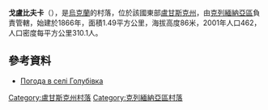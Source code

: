 {{coord|49|13|41|N|38|27|15|E|scale:100000|display=title}}

'''戈盧比夫卡'''（{{lang-uk|Голубівка}}），是[[烏克蘭|烏克蘭]]的村落，位於該國東部[[盧甘斯克州|盧甘斯克州]]，由[[克列緬納亞區|克列緬納亞區]]負責管轄，始建於1866年，面積1.49平方公里，海拔高度86米，2001年人口462，人口密度每平方公里310.1人。

==參考資料==
* [http://weather.in.ua/ua/lyganskaja/5436 Погода в селі Голубівка] {{Wayback|url=http://weather.in.ua/ua/lyganskaja/5436 |date=20160305221211 }}

{{DEFAULTSORT:Голубівка}}
[[Category:盧甘斯克州村落|Category:盧甘斯克州村落]]
[[Category:克列緬納亞區村落|Category:克列緬納亞區村落]]


{{Luhansk-geo-stub}}